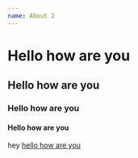 ```yaml
---
name: About 2
---
```

# Hello how are you

## Hello how are you

### Hello how are you

#### Hello how are you

hey [hello how are you](www.artsy.net)
